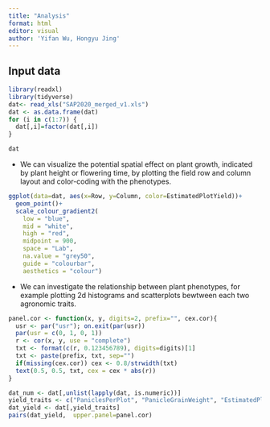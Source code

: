 ```yaml
---
title: "Analysis"
format: html
editor: visual
author: 'Yifan Wu, Hongyu Jing'
---
```


## Input data

```r
library(readxl)
library(tidyverse)
dat<- read_xls("SAP2020_merged_v1.xls")
dat <- as.data.frame(dat)
for (i in c(1:7)) {
  dat[,i]=factor(dat[,i])
}

dat
```

-   We can visualize the potential spatial effect on plant growth, indicated by plant height or flowering time, by plotting the field row and column layout and color-coding with the phenotypes.

```r
ggplot(data=dat, aes(x=Row, y=Column, color=EstimatedPlotYield))+
  geom_point()+
  scale_colour_gradient2(
    low = "blue",
    mid = "white",
    high = "red",
    midpoint = 900,
    space = "Lab",
    na.value = "grey50",
    guide = "colourbar",
    aesthetics = "colour")

```

-   We can investigate the relationship between plant phenotypes, for example plotting 2d histograms and scatterplots bewtween each two agronomic traits.

```r
panel.cor <- function(x, y, digits=2, prefix="", cex.cor){
  usr <- par("usr"); on.exit(par(usr))
  par(usr = c(0, 1, 0, 1))
  r <- cor(x, y, use = "complete")
  txt <- format(c(r, 0.123456789), digits=digits)[1]
  txt <- paste(prefix, txt, sep="")
  if(missing(cex.cor)) cex <- 0.8/strwidth(txt)
  text(0.5, 0.5, txt, cex = cex * abs(r))
}

dat_num <- dat[,unlist(lapply(dat, is.numeric))]  
yield_traits <- c("PaniclesPerPlot", "PanicleGrainWeight", "EstimatedPlotYield")
dat_yield <- dat[,yield_traits]
pairs(dat_yield,  upper.panel=panel.cor)
```
